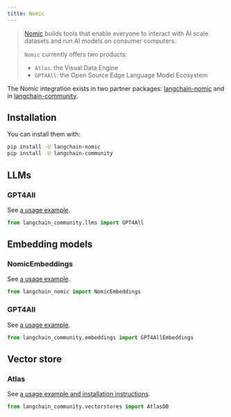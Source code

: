 ```yaml
---
title: Nomic
---
```


>[Nomic](https://www.nomic.ai/) builds tools that enable everyone to interact with AI scale datasets and run AI models on consumer computers.
>
>`Nomic` currently offers two products:
>
>- `Atlas`: the Visual Data Engine
>- `GPT4All`: the Open Source Edge Language Model Ecosystem

The Nomic integration exists in two partner packages: [langchain-nomic](https://pypi.org/project/langchain-nomic/)
and in [langchain-community](https://pypi.org/project/langchain-community/).

## Installation

You can install them with:

```bash
pip install -U langchain-nomic
pip install -U langchain-community
```

## LLMs

### GPT4All

See [a usage example](/oss/python/integrations/llms/gpt4all).

```python
from langchain_community.llms import GPT4All
```

## Embedding models

### NomicEmbeddings

See [a usage example](/oss/python/integrations/text_embedding/nomic).

```python
from langchain_nomic import NomicEmbeddings
```

### GPT4All

See [a usage example](/oss/python/integrations/text_embedding/gpt4all).

```python
from langchain_community.embeddings import GPT4AllEmbeddings
```

## Vector store

### Atlas

See [a usage example and installation instructions](/oss/python/integrations/vectorstores/atlas).

```python
from langchain_community.vectorstores import AtlasDB
```

